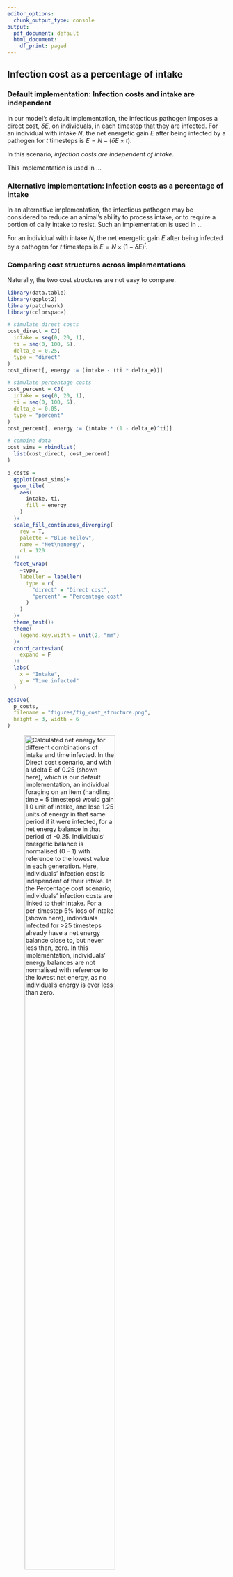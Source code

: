 ```yaml
---
editor_options:
  chunk_output_type: console
output:
  pdf_document: default
  html_document:
    df_print: paged
---
```


## Infection cost as a percentage of intake

### Default implementation: Infection costs and intake are independent

In our model's default implementation, the infectious pathogen imposes a direct cost, $\delta E$, on individuals, in each timestep that they are infected.
For an individual with intake $N$, the net energetic gain $E$ after being infected by a pathogen for $t$ timesteps is $E = N - (\delta E \times t)$.

In this scenario, _infection costs are independent of intake_.

This implementation is used in ...

### Alternative implementation: Infection costs as a percentage of intake

In an alternative implementation, the infectious pathogen may be considered to reduce an animal's ability to process intake, or to require a portion of daily intake to resist.
Such an implementation is used in ...

For an individual with intake $N$, the net energetic gain $E$ after being infected by a pathogen for $t$ timesteps is $E = N \times (1 - \delta E) ^ t$.

### Comparing cost structures across implementations

Naturally, the two cost structures are not easy to compare.

```r
library(data.table)
library(ggplot2)
library(patchwork)
library(colorspace)

# simulate direct costs
cost_direct = CJ(
  intake = seq(0, 20, 1),
  ti = seq(0, 100, 5),
  delta_e = 0.25,
  type = "direct"
)
cost_direct[, energy := (intake - (ti * delta_e))]

# simulate percentage costs
cost_percent = CJ(
  intake = seq(0, 20, 1),
  ti = seq(0, 100, 5),
  delta_e = 0.05,
  type = "percent"
)
cost_percent[, energy := (intake * (1 - delta_e)^ti)]

# combine data
cost_sims = rbindlist(
  list(cost_direct, cost_percent)
)

p_costs =
  ggplot(cost_sims)+
  geom_tile(
    aes(
      intake, ti,
      fill = energy
    )
  )+
  scale_fill_continuous_diverging(
    rev = T,
    palette = "Blue-Yellow",
    name = "Net\nenergy",
    c1 = 120
  )+
  facet_wrap(
    ~type,
    labeller = labeller(
      type = c(
        "direct" = "Direct cost",
        "percent" = "Percentage cost"
      )
    )
  )+
  theme_test()+
  theme(
    legend.key.width = unit(2, "mm")
  )+
  coord_cartesian(
    expand = F
  )+
  labs(
    x = "Intake",
    y = "Time infected"
  )

ggsave(
  p_costs,
  filename = "figures/fig_cost_structure.png",
  height = 3, width = 6
)
```

![Calculated net energy for different combinations of intake and time infected. In the _Direct cost_ scenario, and with a $\delta E$ of 0.25 (shown here), which is our default implementation, an individual foraging on an item (handling time = 5 timesteps) would gain 1.0 unit of intake, and lose 1.25 units of energy in that same period if it were infected, for a net energy balance in that period of -0.25. Individuals' energetic balance is normalised (0 -- 1) with reference to the lowest value in each generation. Here, individuals' infection cost is _independent_ of their intake. In the _Percentage cost_ scenario, individuals' infection costs are linked to their intake. For a per-timestep 5% loss of intake (shown here), individuals infected for >25 timesteps already have a net energy balance close to, but never less than, zero. In this implementation, individuals' energy balances are _not normalised_ with reference to the lowest net energy, as no individual's energy is ever less than zero.](figures/fig_cost_structure.png){ width=70% } 

\newpage

### Evolutionary outcomes of the percentage cost implementation

The social movement strategies evolved prior to pathogen introduction are identical to those seen in our default implementation.
This is because the percentage cost implementation differs from the default only after the pathogen is introduced.

After pathogen introduction, there is a rapid evolutionary shift in movement strategies.
This shift is similar to that in our default implementation, but the strategies evolved are different.
Rather than the agent avoiding strategy of the default implementation, it is the handler tracking strategy that is most common across parameter combinations.
When the costs of infection are low, the agent tracking strategy persists; when the resource landscape's productivity can offset the cost of infection, agent tracking is the commonest strategy.

![**Rapid evolutionary change, but different evolutionary outcomes, in an alternative implementation of disease costs.** In our alternative, percentage costs implementation of the infectious pathogen, there is a rapid shift in the mix of movement strategies after pathogen introduction. The handler tracking strategy becomes common across most parameter combinations, except when social information is not very useful (high productivity $R \geq$ 2), and the cost of disease is relatively low ($\delta E$ = 2.5%). ](figures/fig_evo_change_percent_cost.png){ width=70% }

### Ecological consequences in the percentage cost implementation

Surprisingly, the implementation of a different cost structure for the novel, infectious pathogen does not affect ecological, population level outcomes when compared with outcomes in our default implementation of direct costs.
Across parameter combinations where there is a rapid evolutionary transition from agent tracking to handler tracking as the dominant strategy, there is also an increase in distance moved, a reduction in intake, and a reduction in associations.

![**Rapid ecological changes accompany evolutionary shifts in an alternative implementation of disease costs, and are similar to the default implementation.** In the alternative percentage-costs implementation of the infectious pathogen, the outcomes are very similar to those in our default implementation of direct costs. Across most paramter combinations, there is an increase in movement, a reduction in intake, and a reduction in associations with other foragers.](figures/fig_eco_compare_percent.png)

![*Social networks emerging from the implementation of the percentage infection costs scenario.* The social network in generation 3,000, when the pathogen is introduced, is very similar to pre-pathogen networks in the default implementation, with substantial social and spatial clustering. After novel pathogen introduction (G = 3,500), spatial-social networks are more dispersed, but not as much as the default direct costs implementation. Many more individuals are infected than in the default implementation. The figure shows networks from a single replicate where $\delta E$ = 5%, and $R$ = 2.](figures/fig_networks_percent.png){ width=70% }

\newpage
